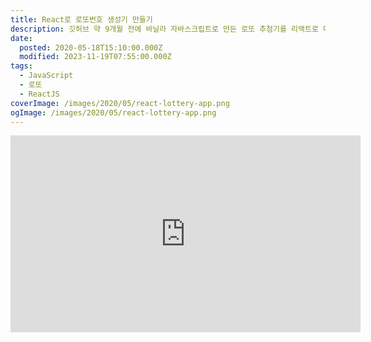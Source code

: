```yaml
---
title: React로 로또번호 생성기 만들기
description: 깃허브 약 9개월 전에 바닐라 자바스크립트로 만든 로또 추첨기를 리액트로 다시 제작해봤습니다. 손보는 김에 예전엔 모바일 기기에선 공을 세로로 일렬로 표시했으나, 이젠 3열로 표시하게 해뒀습니다.버리는 공간이 훨씬 적어진 느낌이라 마음에 드네요. 바닐라로 짤 땐 html에 .ball이란 div를 만들고, #button을 클릭하면 document.querySelectorAll(&quot;.ball&quot;)로 DOM에 접근해 내용을 바꾸는 방식으로 작업하는데, 리액트로 짜니 컴포넌트를 만들고, 버튼을 클릭하면 컴포넌트의 상태를
date:
  posted: 2020-05-18T15:10:00.000Z
  modified: 2023-11-19T07:55:00.000Z
tags:
  - JavaScript
  - 로또
  - ReactJS
coverImage: /images/2020/05/react-lottery-app.png
ogImage: /images/2020/05/react-lottery-app.png
---
```


<iframe src="https://marshallku.github.io/React-Lottery-App/" width="560" height="315" frameborder="0" class="not-sticker responsive" />

[깃허브](https://github.com/marshallku/React-Lottery-App)

약 9개월 전에 바닐라 자바스크립트로 만든 [로또 추첨기](/web/tips/%EC%9E%90%EB%B0%94%EC%8A%A4%ED%81%AC%EB%A6%BD%ED%8A%B8-%EB%A1%9C%EB%98%90-%EC%B6%94%EC%B2%A8%EA%B8%B0)를 리액트로 다시 제작해봤습니다.

손보는 김에 예전엔 모바일 기기에선 공을 세로로 일렬로 표시했으나, 이젠 3열로 표시하게 해뒀습니다.  
버리는 공간이 훨씬 적어진 느낌이라 마음에 드네요.

바닐라로 짤 땐 html에 .ball이란 div를 만들고, #button을 클릭하면 document.querySelectorAll(".ball")로 DOM에 접근해 내용을 바꾸는 방식으로 작업하는데, 리액트로 짜니 컴포넌트를 만들고, 버튼을 클릭하면 컴포넌트의 상태를 업데이트하는 전혀 다른 방식으로 진행해야 해 난항을 겪었네요.

처음엔 바닐라만큼 직관적이진 않다고 느꼈으나, 한 엘리먼트에 여러 곳에서 접근하다 코드가 꼬이는 등의 불상사는 일어날 일이 없어 보이니 단순한 접근 방식의 차이일 뿐이지 직관성은 뛰어날 수도 있겠다 싶습니다.

```tsx
import React from "react";
import ReactDOM from "react-dom";
import "./index.css";

const numbers = [...Array(45).keys()];

class LotteryBox extends React.Component {
    state = { number: [0, 0, 0, 0, 0, 0, 0] };
    randomize = () => {
        if (!this.state.effect) {
            const numberCopy = numbers.map((x) => x);
            const arr = [];
            for (let i = 0; i <= 7; i++) {
                const random = Math.floor(
                    Math.random() * (numberCopy.length - 1)
                );
                arr.push(numberCopy[random] + 1);
                numberCopy.splice(random, 1);
            }
            this.setState({ number: arr, effect: true });
            setTimeout(() => {
                this.setState({ effect: false });
            }, 8000);
        }
    };

    render() {
        return (
            <React.Fragment>
                <h1 id="title">Lotto</h1>
                <div id="numbers">
                    <LotteryItem
                        index="0"
                        color="blue"
                        number={this.state.number[0]}
                        decrypting={this.state.effect}
                    />
                    <LotteryItem
                        index="1"
                        color="blue"
                        number={this.state.number[1]}
                        decrypting={this.state.effect}
                    />
                    <LotteryItem
                        index="2"
                        color="blue"
                        number={this.state.number[2]}
                        decrypting={this.state.effect}
                    />
                    <LotteryItem
                        index="3"
                        color="red"
                        number={this.state.number[3]}
                        decrypting={this.state.effect}
                    />
                    <LotteryItem
                        index="4"
                        color="red"
                        number={this.state.number[4]}
                        decrypting={this.state.effect}
                    />
                    <LotteryItem
                        index="5"
                        color="grey"
                        number={this.state.number[5]}
                        decrypting={this.state.effect}
                    />
                    <div className="plus">+</div>
                    <LotteryItem
                        index="6"
                        color="bonus"
                        number={this.state.number[6]}
                        decrypting={this.state.effect}
                    />
                </div>
                <div>
                    <LotteryButton
                        decrypting={this.state.effect}
                        run={this.randomize}
                    />
                </div>
            </React.Fragment>
        );
    }
}

class LotteryButton extends React.Component {
    render() {
        return (
            <button
                id="btn"
                className={this.props.decrypting && "hide"}
                onClick={this.props.run}
            >
                추첨!
            </button>
        );
    }
}

class LotteryItem extends React.Component {
    constructor(props) {
        super(props);
        this.state = {
            number: "?",
            decryptingDone: "",
        };
    }

    decryptEffect() {
        this.setState({ decryptingDone: "" });
        this.timer = setInterval(() => {
            this.randomNumber();
        }, 10);
        setTimeout(() => {
            this.setState({
                decryptingDone: "done",
                number: this.props.number,
            });
            clearTimeout(this.timer);
        }, 1000 * +this.props.index + 1000);
    }

    randomNumber() {
        this.setState({ number: Math.round(Math.random() * 44) + 1 });
    }

    componentDidUpdate(nextProps) {
        const { decrypting } = this.props;
        if (nextProps.decrypting !== decrypting) {
            if (decrypting) {
                this.decryptEffect();
            }
        }
    }

    render() {
        return (
            <div
                className={`ball ${this.props.color} ${this.state.decryptingDone}`}
            >
                {this.state.number}
            </div>
        );
    }
}

ReactDOM.render(<LotteryBox />, document.getElementById("root"));
```

아직 React 초보라, LotteryItem에 index를 일일이 넣어주는 점이며, LotteryBox의 number란 array의 아이템을 LotteryItem에 하나씩 전달해주는 점이 굉장히 우아하지 못한 것 같은데, 첫술에 배를 불리려는 건 과욕이겠지요. 😂